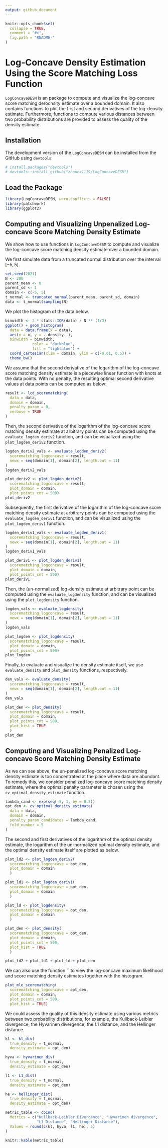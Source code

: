 ```yaml
---
output: github_document
---
```


<!-- README.md is generated from README.Rmd. Please edit that file -->

```r
knitr::opts_chunk$set(
  collapse = TRUE,
  comment = "#>",
  fig.path = "README-"
)
```

# Log-Concave Density Estimation Using the Score Matching Loss Function

`LogConcaveDESM` is an \code{R} package to compute and
visualize the log-concave score matching derocnsity estimate over a bounded domain.
It also contains functions to plot the first and second derivatives of the log-density estimate.
Furthermore, functions to compute various distances between two probability distributions
are provided to assess the quality of the density estimate.

## Installation

The development version of the `LogConcaveDESM` can be installed from the GitHub using `devtools`: 

```r
# install.packages("devtools")
# devtools::install_github("zhoucx1119/LogConcaveDESM")
```

## Load the Package 

```r
library(LogConcaveDESM, warn.conflicts = FALSE)
library(patchwork)
library(ggplot2)
```

## Computing and Visualizing Unpenalized Log-concave Score Matching Density Estimate

We show how to use functions in `LogConcaveDESM` to compute and visualize the log-concave 
score matching density estimate over a bounded domain. 

We first simulate data from a truncated normal distribution over the interval $[-5, 5]$. 

```r
set.seed(2021)
N <- 200
parent_mean <- 0
parent_sd <- 1
domain <- c(-5, 5)
t_normal <- truncated_normal(parent_mean, parent_sd, domain)
data <- t_normal$sampling(N)
```

We plot the histogram of the data below. 

```r
binwidth <- 2 * stats::IQR(data) / N ** (1/3)
ggplot() + geom_histogram(
  data = data.frame(x = data), 
  aes(x = x, y = ..density..), 
  binwidth = binwidth,
            color = "darkblue",
            fill = "lightblue") + 
  coord_cartesian(xlim = domain, ylim = c(-0.01, 0.5)) + 
  theme_bw()
```

We assume that the second derivative of the logarithm of the log-concave score matching 
density estimate is a piecewise linear function with knots at the data points. 
With no penalty, the resulting optimal second derivative values at data points can be computed as below: 

```r
result <- lcd_scorematching(
  data = data, 
  domain = domain, 
  penalty_param = 0, 
  verbose = TRUE
)
```

Then, the second derivative of the logarithm of the log-concave score matching density estimate 
at arbitrary points can be computed using the `evaluate_logden_deriv2` function, and 
can be visualized using the `plot_logden_deriv2` function. 

```r
logden_deriv2_vals <- evaluate_logden_deriv2(
  scorematching_logconcave = result, 
  newx = seq(domain[1], domain[2], length.out = 11)
)
logden_deriv2_vals

plot_deriv2 <- plot_logden_deriv2(
  scorematching_logconcave = result, 
  plot_domain = domain, 
  plot_points_cnt = 500)
plot_deriv2
```

Subsequently, the first derivative of the logarithm of the log-concave score matching density estimate 
at arbitrary points can be computed using the `evaluate_logden_deriv1` function, and 
can be visualized using the `plot_logden_deriv1` function. 

```r
logden_deriv1_vals <- evaluate_logden_deriv1(
  scorematching_logconcave = result, 
  newx = seq(domain[1], domain[2], length.out = 11)
)
logden_deriv1_vals

plot_deriv1 <- plot_logden_deriv1(
  scorematching_logconcave = result, 
  plot_domain = domain, 
  plot_points_cnt = 500)
plot_deriv1
```

Then, the (un-normalized) log-density estimate at arbitrary point can be computed 
using the `evaluate_logdensity` function, and can be visualized using the `plot_logdensity` function. 

```r
logden_vals <- evaluate_logdensity(
  scorematching_logconcave = result, 
  newx = seq(domain[1], domain[2], length.out = 11)
)
logden_vals

plot_logden <- plot_logdensity(
  scorematching_logconcave = result, 
  plot_domain = domain, 
  plot_points_cnt = 500)
plot_logden
```

Finally, to evaluate and visualize the density estimate itself, we use `evaluate_density` 
and `plot_density` functions, respectively. 

```r
den_vals <- evaluate_density(
  scorematching_logconcave = result, 
  newx = seq(domain[1], domain[2], length.out = 11)
)
den_vals

plot_den <- plot_density(
  scorematching_logconcave = result,
  plot_domain = domain,
  plot_points_cnt = 500, 
  plot_hist = TRUE
  )
plot_den
```

## Computing and Visualizing Penalized Log-concave Score Matching Density Estimate

As we can see above, the un-penalized log-concave score matching density estimate is 
too concentrated at the place where data are abundant. To remedy this, we consider 
penalized log-concave score matching density estimate, where the optimal penalty parameter 
is chosen using the `cv_optimal_density_estimate` function. 

```r
lambda_cand <- exp(seq(-5, 1, by = 0.5))
opt_den <- cv_optimal_density_estimate(
  data = data, 
  domain = domain, 
  penalty_param_candidates = lambda_cand, 
  fold_number = 5
)
```

The second and first derivatives of the logarithm of the optimal density estimate, the logarithm of 
the un-normalized optimal density estimate, and the optimal density estimate itself are plotted 
as below. 

```r
plot_ld2 <- plot_logden_deriv2(
  scorematching_logconcave = opt_den,
  plot_domain = domain
  )

plot_ld1 <- plot_logden_deriv1(
  scorematching_logconcave = opt_den,
  plot_domain = domain
  )

plot_ld <- plot_logdensity(
  scorematching_logconcave = opt_den,
  plot_domain = domain
  )

plot_den <- plot_density(
  scorematching_logconcave = opt_den,
  plot_domain = domain,
  plot_points_cnt = 500, 
  plot_hist = TRUE
  )

plot_ld2 + plot_ld1 + plot_ld + plot_den
```

We can also use the function `` to view the log-concave maximum likelihood and score matching 
density estimates together with the histogram. 

```r
plot_mle_scorematching(
  scorematching_logconcave = opt_den, 
  plot_domain = domain, 
  plot_points_cnt = 500, 
  plot_hist = TRUE) 
```

We could assess the quality of this density estimate using various metrics 
between two probability distributions, for example, the Kullback-Leibler divergence, 
the Hyvarinen divergence, the $L1$ distance, and the Hellinger distance. 

```r
kl <- kl_div(
  true_density = t_normal, 
  density_estimate = opt_den) 

hyva <- hyvarinen_div(
  true_density = t_normal, 
  density_estimate = opt_den) 

l1 <- L1_dist(
  true_density = t_normal, 
  density_estimate = opt_den) 

he <- hellinger_dist(
  true_density = t_normal, 
  density_estimate = opt_den) 

metric_table <- cbind(
  Metrics = c("Kullback-Leibler Divergence", "Hyvarinen divergence", 
              "L1 Distance", "Hellinger Distance"), 
  Values = round(c(kl, hyva, l1, he), 5)
)

knitr::kable(metric_table)
```
